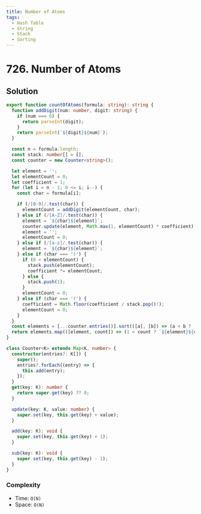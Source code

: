 ```yaml
---
title: Number of Atoms
tags:
  - Hash Table
  - String
  - Stack
  - Sorting
---
```


# 726. Number of Atoms

<Badges>
  <LevelBadge level="hard" />
  <TopicBadge name="Hash Table" slug="hash-table" />
  <TopicBadge name="String" slug="string" />
  <TopicBadge name="Stack" slug="stack" />
  <TopicBadge name="Sorting" slug="sorting" />
</Badges>

## Solution

```typescript filename="solution.ts" copy
export function countOfAtoms(formula: string): string {
  function addDigit(num: number, digit: string) {
    if (num === 0) {
      return parseInt(digit);
    }
    return parseInt(`${digit}${num}`);
  }

  const n = formula.length;
  const stack: number[] = [];
  const counter = new Counter<string>();

  let element = '';
  let elementCount = 0;
  let coefficient = 1;
  for (let i = n - 1; 0 <= i; i--) {
    const char = formula[i];

    if (/[0-9]/.test(char)) {
      elementCount = addDigit(elementCount, char);
    } else if (/[A-Z]/.test(char)) {
      element = `${char}${element}`;
      counter.update(element, Math.max(1, elementCount) * coefficient);
      element = '';
      elementCount = 0;
    } else if (/[a-z]/.test(char)) {
      element = `${char}${element}`;
    } else if (char === ')') {
      if (0 < elementCount) {
        stack.push(elementCount);
        coefficient *= elementCount;
      } else {
        stack.push(1);
      }
      elementCount = 0;
    } else if (char === '(') {
      coefficient = Math.floor(coefficient / stack.pop()!);
      elementCount = 0;
    }
  }
  const elements = [...counter.entries()].sort(([a], [b]) => (a < b ? -1 : 1));
  return elements.map(([element, count]) => (1 < count ? `${element}${count}` : element)).join('');
}

class Counter<K> extends Map<K, number> {
  constructor(entries?: K[]) {
    super();
    entries?.forEach((entry) => {
      this.add(entry);
    });
  }
  get(key: K): number {
    return super.get(key) ?? 0;
  }

  update(key: K, value: number) {
    super.set(key, this.get(key) + value);
  }

  add(key: K): void {
    super.set(key, this.get(key) + 1);
  }

  sub(key: K): void {
    super.set(key, this.get(key) - 1);
  }
}
```

### Complexity

- Time: `O(N)`
- Space: `O(N)`

<ProblemLink
  codingSite="leetcode"
  href="https://leetcode.com/problems/number-of-atoms"
  title="Number of Atoms"
/>
